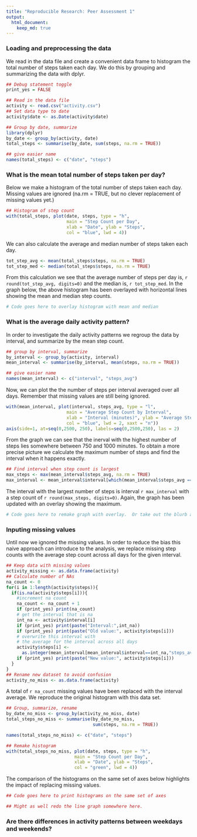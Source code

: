 ```yaml
---
title: "Reproducible Research: Peer Assessment 1"
output: 
  html_document:
    keep_md: true
---
```



### Loading and preprocessing the data
We read in the data file and create a convenient data frame to histogram the total number of steps taken each day. We do this by grouping and summarizing the data with dplyr.

```r
## Debug statement toggle
print_yes = FALSE

## Read in the data file
activity <- read.csv("activity.csv")
## Set data type to date
activity$date <- as.Date(activity$date)

## Group by date, summarize
library(dplyr)
by_date <- group_by(activity, date)
total_steps <- summarise(by_date, sum(steps, na.rm = TRUE))

## give easier name
names(total_steps) <- c("date", "steps")

```

### What is the mean total number of steps taken per day?

Below we make a histogram of the total number of steps taken each day. Missing values are ignored (na.rm = TRUE, but no clever replacement of missing values yet.)

```r
## Histogram of step count
with(total_steps, plot(date, steps, type = "h", 
                       main = "Step Count per Day", 
                       xlab = "Date", ylab = "Steps", 
                       col = "blue", lwd = 4))
```

We can also calculate the average and median number of steps taken each day.
```r
tot_step_avg <- mean(total_steps$steps, na.rm = TRUE)
tot_step_med <- median(total_steps$steps, na.rm = TRUE)
```
From this calculation we see that the average number of steps per day is, `r round(tot_step_avg, digits=0)` and the median is, `r tot_step_med`. In the graph below, the above histogram has been overlayed with horizontal lines showing the mean and median step counts.
```r
# Code goes here to overlay histogram with mean and median
```

### What is the average daily activity pattern?
In order to investigate the daily activity patterns we regroup the data by interval, and summarize by the mean step count. 

```r
## group by interval, summarize
by_interval <- group_by(activity, interval)
mean_interval <- summarise(by_interval, mean(steps, na.rm = TRUE))

## give easier name
names(mean_interval) <- c("interval", "steps_avg")

```

Now, we can plot the the number of steps per interval averaged over all days.  Remember that missing values are still being ignored.
```r
with(mean_interval, plot(interval, steps_avg, type = "l", 
                       main = "Average Step Count by Interval", 
                       xlab = "Interval (minutes)", ylab = "Average Steps", 
                       col = "blue", lwd = 2, xaxt = "n"))
axis(side=1, at=seq(0,2500, 250), labels=seq(0,2500,250), las = 2)
```

From the graph we can see that the inerval with the highest number of steps lies somewhere between 750 and 1000 minutes. To obtain a more precise picture we calculate the maximum number of steps and find the interval when it happens exactly.

```r
## Find interval when step count is largest
max_steps <- max(mean_interval$steps_avg, na.rm = TRUE)
max_interval <- mean_interval$interval[which(mean_interval$steps_avg == max_steps)]
```
The interval with the largest number of steps is interval `r max_interval` with a step count of `r round(max_steps, digits=0)`. Again, the graph has been updated with an overlay showing the maximum.
```r
# Code goes here to remake graph with overlay.  Or take out the blurb above.
```

### Inputing missing values
Until now we ignored the missing values.  In order to reduce the bias this naive approach can introduce to the analysis, we replace missing step counts with the average step count across all days for the given interval.  

```r
## Keep data with missing values
activity_missing <- as.data.frame(activity)
## Calculate number of NAs
na_count <- 0
for(i in 1:length(activity$steps)){
  if(is.na(activity$steps[i])){
    #increment na count
    na_count <- na_count + 1
    if (print_yes) print(na_count)
    # get the interval that is na
    int_na <- activity$interval[i]
    if (print_yes) print(paste("Interval:",int_na))
    if (print_yes) print(paste("Old value:", activity$steps[i]))
    # overwrite this interval with 
    # the average for the interval across all days
    activity$steps[i] <- 
      as.integer(mean_interval[mean_interval$interval==int_na,"steps_avg"])
    if (print_yes) print(paste("New value:", activity$steps[i]))
  }
}
## Rename new dataset to avoid confusion
activity_no_miss <- as.data.frame(activity)


```

A total of `r na_count` missing values have been replaced with the interval average. We reproduce the original histogram with this data set.

```r
## Group, summarize, rename
by_date_no_miss <- group_by(activity_no_miss, date)
total_steps_no_miss <- summarise(by_date_no_miss, 
                                 sum(steps, na.rm = TRUE))

names(total_steps_no_miss) <- c("date", "steps")

## Remake histogram
with(total_steps_no_miss, plot(date, steps, type = "h", 
                          main = "Step Count per Day", 
                          xlab = "Date", ylab = "Steps", 
                          col = "green", lwd = 4))

```

The comparison of the histograms on the same set of axes below highlights the impact of replacing missing values. 

```r
## Code goes here to print histograms on the same set of axes

## Might as well redo the line graph somewhere here.
```
### Are there differences in activity patterns between weekdays and weekends?
